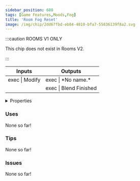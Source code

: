 ```yaml
---
sidebar_position: 680
tags: [Game Features,Moods,Fog]
title: 'Room Fog Reset'
image: /img/chip/2dd67fbd-eb84-4810-bfa7-55836139f8a2.svg
---
```




:::caution ROOMS V1 ONLY
    
This chip does not exist in Rooms V2.

:::


<IChip uuid="2dd67fbd-eb84-4810-bfa7-55836139f8a2"/>

<table><thead><tr><th>Inputs</th><th>Outputs</th></tr></thead><tbody><tr><td>exec | Modify</td><td>exec | *No name.*</td></tr><tr><td /><td>exec | Blend Finished</td></tr></tbody></table>

<details>
  <summary>Properties</summary>
  <div>
    <div>
    <table>
      <tbody>
        <tr>
          <td>Is beta required?</td>
          <td>No</td>
        </tr>
        <tr>
          <td>Is chip a trolling risk?</td>
          <td>No</td>
        </tr>
        <tr>
          <td>Is chip a role assignment risk?</td>
          <td>No</td>
        </tr>
        <tr>
          <td>Chip UUID</td>
          <td>2dd67fbd-eb84-4810-bfa7-55836139f8a2</td>
        </tr>
        <tr>
          <td>Room availability</td>
          <td>Rooms V1 only</td>
        </tr>
      </tbody>
    </table>
    </div>
  </div>
</details>

### Uses

None so far!

### Tips

None so far!

### Issues

None so far!